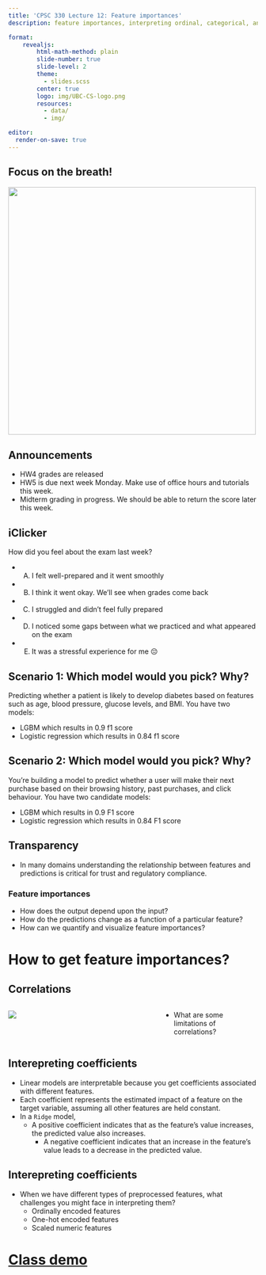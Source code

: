 ```yaml
---
title: 'CPSC 330 Lecture 12: Feature importances'
description: feature importances, interpreting ordinal, categorical, and numeric features, SHAP  

format:
    revealjs:
        html-math-method: plain
        slide-number: true
        slide-level: 2
        theme:
          - slides.scss
        center: true
        logo: img/UBC-CS-logo.png
        resources:
          - data/
          - img/

editor:
  render-on-save: true
---
```


## Focus on the breath!

![](img/inukshuk.jpeg){.nostretch fig-align="center" width="500px"}

## Announcements 

- HW4 grades are released 
- HW5 is due next week Monday. Make use of office hours and tutorials this week.   
- Midterm grading in progress. We should be able to return the score later this week. 

## iClicker

How did you feel about the exam last week?

- (A) I felt well-prepared and it went smoothly
- (B) I think it went okay. We'll see when grades come back
- (C) I struggled and didn't feel fully prepared
- (D) I noticed some gaps between what we practiced and what appeared on the exam
- (E) It was a stressful experience for me 😔

## Scenario 1: Which model would you pick? Why? 

Predicting whether a patient is likely to develop diabetes based on features such as age, blood pressure, glucose levels, and BMI. You have two models:

- LGBM which results in 0.9 f1 score 
- Logistic regression which results in 0.84 f1 score


## Scenario 2: Which model would you pick? Why?

You're building a model to predict whether a user will make their next purchase based on their browsing history, past purchases, and click behaviour. You have two candidate models:

- LGBM which results in 0.9 F1 score
- Logistic regression which results in 0.84 F1 score


## Transparency

- In many domains understanding the relationship between features and predictions is critical for trust and regulatory compliance. 

### Feature importances 
- How does the output depend upon the input? 
- How do the predictions change as a function of a particular feature?
- How can we quantify and visualize feature importances? 

# How to get feature importances? 

## Correlations
:::: {.columns}

::: {.column width="60%"}
![](img/feat_corr.png)
:::

::: {.column width="40%"}
- What are some limitations of correlations? 
:::
::::

## Interepreting coefficients {.smaller}
- Linear models are interpretable because you get coefficients associated with different features. 
- Each coefficient represents the estimated impact of a feature on the target variable, assuming all other features are held constant.
- In a `Ridge` model, 
  - A positive coefficient indicates that as the feature's value increases, the predicted value also increases.
	- A negative coefficient indicates that an increase in the feature's value leads to a decrease in the predicted value.

## Interepreting coefficients 
- When we have different types of preprocessed features, what challenges you might face in interpreting them? 
  - Ordinally encoded features
  - One-hot encoded features
  - Scaled numeric features

# [Class demo](https://github.com/UBC-CS/cpsc330-2025W1/blob/main/lectures/102-Varada-lectures/class_demos/demo_12-feature-importances.ipynb)


 


